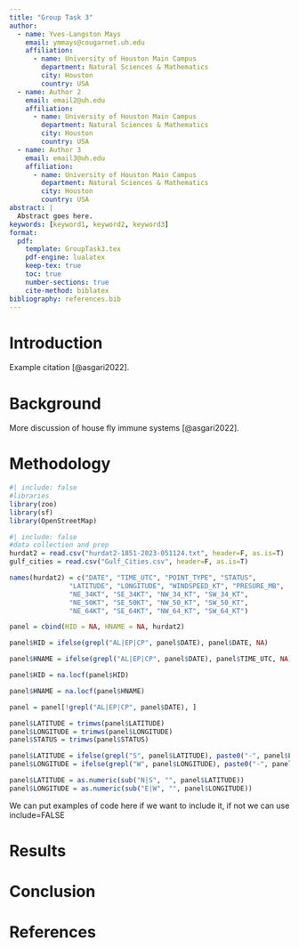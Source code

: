 ```yaml
---
title: "Group Task 3"
author:
  - name: Yves-Langston Mays
    email: ymmays@cougarnet.uh.edu
    affiliation:
      - name: University of Houston Main Campus
        department: Natural Sciences & Mathematics
        city: Houston
        country: USA
  - name: Author 2
    email: email2@uh.edu
    affiliation:
      - name: University of Houston Main Campus
        department: Natural Sciences & Mathematics
        city: Houston
        country: USA
  - name: Author 3
    email: email3@uh.edu
    affiliation:
      - name: University of Houston Main Campus
        department: Natural Sciences & Mathematics
        city: Houston
        country: USA
abstract: |
  Abstract goes here. 
keywords: [keyword1, keyword2, keyword3]
format:
  pdf:
    template: GroupTask3.tex
    pdf-engine: lualatex
    keep-tex: true
    toc: true
    number-sections: true
    cite-method: biblatex
bibliography: references.bib
---
```


\newpage

# Introduction

Example citation [@asgari2022].

\newpage

# Background

More discussion of house fly immune systems [@asgari2022].

\newpage

# Methodology

```r
#| include: false
#libraries
library(zoo)
library(sf)
library(OpenStreetMap)
```

```r
#| include: false
#data collection and prep
hurdat2 = read.csv("hurdat2-1851-2023-051124.txt", header=F, as.is=T)
gulf_cities = read.csv("Gulf_Cities.csv", header=F, as.is=T)

names(hurdat2) = c("DATE", "TIME_UTC", "POINT_TYPE", "STATUS", 
               "LATITUDE", "LONGITUDE", "WINDSPEED_KT", "PRESURE_MB", 
               "NE_34KT", "SE_34KT", "NW_34_KT", "SW_34_KT",
               "NE_50KT", "SE_50KT", "NW_50_KT", "SW_50_KT",
               "NE_64KT", "SE_64KT", "NW_64_KT", "SW_64_KT")

panel = cbind(HID = NA, HNAME = NA, hurdat2)

panel$HID = ifelse(grepl("AL|EP|CP", panel$DATE), panel$DATE, NA)

panel$HNAME = ifelse(grepl("AL|EP|CP", panel$DATE), panel$TIME_UTC, NA)

panel$HID = na.locf(panel$HID)

panel$HNAME = na.locf(panel$HNAME)

panel = panel[!grepl("AL|EP|CP", panel$DATE), ]

panel$LATITUDE = trimws(panel$LATITUDE)
panel$LONGITUDE = trimws(panel$LONGITUDE)
panel$STATUS = trimws(panel$STATUS)

panel$LATITUDE = ifelse(grepl("S", panel$LATITUDE), paste0("-", panel$LATITUDE), panel$LATITUDE)
panel$LONGITUDE = ifelse(grepl("W", panel$LONGITUDE), paste0("-", panel$LONGITUDE), panel$LONGITUDE)

panel$LATITUDE = as.numeric(sub("N|S", "", panel$LATITUDE))
panel$LONGITUDE = as.numeric(sub("E|W", "", panel$LONGITUDE))

```

We can put examples of code here if we want to include it, if not we can use include=FALSE

\newpage

# Results

\newpage

# Conclusion

\newpage

# References {.unnumbered}

::: {#refs}
:::
